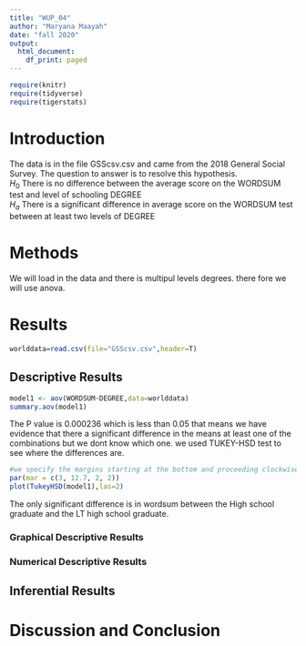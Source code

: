 ```yaml
---
title: "WUP_04"
author: "Maryana Maayah"
date: "fall 2020"
output:
  html_document:
    df_print: paged
---
```


```r
require(knitr)
require(tidyverse)
require(tigerstats)

```

# Introduction

<!--In this section you explain what you are trying to show.  Where did the data come from?  What is the research or other question you are trying to answer?!-->

The data is in the file GSScsv.csv and came from the 2018 General Social Survey.  The question to answer is to resolve this hypothesis.  
$H_0$ There is no difference between the average score on the WORDSUM test and level of schooling DEGREE  
$H_a$ There is a significant difference in average score on the WORDSUM test between at least two levels of DEGREE  

# Methods

<!--Decide on your methods:  use "variable analysis" or other appropriate descriptors.  Make sure to choose at least one graphical method and at least one numerical method.!-->

We will load in the data and there is multipul levels degrees. there fore we will use anova. 

# Results
```r
worlddata=read.csv(file="GSScsv.csv",header=T)
```

<!--Divide this section into two sub-sections:  One for your descriptive  results and one for your inferential results.!-->

## Descriptive Results
```r
model1 <- aov(WORDSUM~DEGREE,data=worlddata)
summary.aov(model1)
```

The P value is 0.000236 which is less than 0.05 that means we have evidence that there a significant difference in the means at least one of the combinations but we dont know which one.
we used TUKEY-HSD test to see where the differences are. 

```r
#we specify the margins starting at the bottom and proceeding clockwise - thus 8.7 is the left side margin to hold the names of the factors
par(mar = c(3, 12.7, 2, 2))
plot(TukeyHSD(model1),las=2)
```
  
    
  The only significant difference is in wordsum between the High school graduate and the LT high school graduate.
    
### Graphical Descriptive Results

<!--Graphical results here.  Make sure to show your code.  Provide appropriate labels for axes, giving units if possible, and provide a good title for the graph, too.  Use the graphical results to describe the patterns if any that exist in the data as focused toward the research question!-->

### Numerical Descriptive Results

<!--Numerical results go here. Use the numerical results to describe the patterns if any that exist in the data as focused toward the research question!-->

## Inferential Results

<!--State hypothesis clearly.  Make sure your discussion of the inferential test covers all the aspects that the test output produces, such as test statistic, p-value etc.  Make a decision about the null hypothesis, explain the assumptions on which the selected test/procedure was based, and why the chosen procedure satisfys the assumptions and is appropriate to answer the research question!-->


# Discussion and Conclusion

<!--Discussion and conclusion here.  If you found a relationship be sure to consider whether the relationship occurs because one of the variavbles causes the other, or whether they perhasps are related for some other reason.  Watch the chapter 6 videos from the GeorgeTown videos collection.!-->

